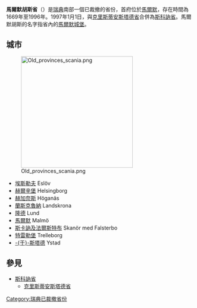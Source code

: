 {{Infobox 瑞典省份
| 名称 = 馬爾默胡斯省
| 瑞典语名称 = Malmöhus län
| 徽章 = Malmöhus län vapen.svg
| 地图 = SverigesLän1996Malmöhus.svg
| 代码 = M
| 首府 = 馬爾默
| 面积 = 
| 面积排名 = 
| 水域面积 = 
| 人口 = 
| 人口排名 = 
| 人口密度 = 
| 建立时间 = 1669
| 裁撤時間= 1997
}}
'''馬爾默胡斯省'''（{{lang|sv|Malmöhus län}}）是[[瑞典|瑞典]]南部一個已裁撤的省份，首府位於[[馬爾默|馬爾默]]，存在時間為1669年至1996年。1997年1月1日，與[[克里斯蒂安斯塔德省|克里斯蒂安斯塔德省]]合併為[[斯科訥省|斯科訥省]]。馬爾默胡斯的名字指省內的[[馬爾默城堡|馬爾默城堡]]。

== 城市 ==
[[File:Old_provinces_scania.png|300px]]
* [[埃斯勒夫|埃斯勒夫]] Eslöv
* [[赫爾辛堡|赫爾辛堡]] Helsingborg
* [[赫加奈斯|赫加奈斯]] Höganäs
* [[蘭斯克魯納|蘭斯克魯納]] Landskrona
* [[隆德|隆德]] Lund
* [[馬爾默|馬爾默]] Malmö
* [[斯卡訥及法爾斯特布|斯卡訥及法爾斯特布]] Skanör med Falsterbo
* [[特雷勒堡|特雷勒堡]] Trelleborg
* [[于斯塔德|-{于}-斯塔德]] Ystad
== 參見 ==
*[[斯科訥省|斯科訥省]]
**[[克里斯蒂安斯塔德省|克里斯蒂安斯塔德省]]

{{Navbox
|name    = 馬爾默胡斯省
|title   = 前馬爾默胡斯省[[瑞典自治市|自治市]]
|image   = [[File:Malmöhus_län_vapen.svg|35px]]
|state   = uncollapsed
|imagestyle = padding-right: .5em;
|titlestyle = background: #b8d2ff;
|belowstyle = background: #e6f2ff;

|list1   = [[比夫市|比夫]] · [[布爾勒夫市|布爾勒夫]] · [[埃斯勒夫市|埃斯勒夫]] · [[赫爾辛堡市|赫爾辛堡]] · [[赫加奈斯市|赫加奈斯]] · [[赫比市|赫比]] · [[赫爾市|赫爾]] · [[謝夫靈厄市|謝夫靈厄]] · [[蘭斯克魯納市|蘭斯克魯納]] · [[盧馬市|盧馬]] · [[隆德市|隆德]] · [[馬爾默市|馬爾默]] · [[舍布市|舍布]] · [[斯屈呂普市|斯屈呂普]] · [[斯塔凡斯托普市|斯塔凡斯托普]] · [[斯瓦勒夫市|斯瓦勒夫]] · [[斯韋達拉市|斯韋達拉]] · [[特雷勒堡市|特雷勒堡]] · [[韋靈厄市|韋靈厄]] · [[于斯塔德市|-{于}-斯塔德]]
|below=[[瑞典省份|瑞典省份]] · [[瑞典|瑞典]]
}}

[[Category:瑞典已裁撤省份|Category:瑞典已裁撤省份]]